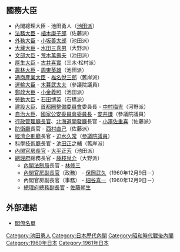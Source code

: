 {{日本内閣記事
|內閣名 = 第二次池田内閣
|假名 = だいにじいけだないかく
|羅馬字 = Dainiji Ikeda Naikaku
|代數 = 59
|首相名 = 池田勇人
|前職 = 日本[[眾議院_(日本)|眾議院議員]]、[[自由民主黨總裁|自由民主黨總裁]]
|成立年 = 1960年
|成立月日 = 10月24日
|總辭年 = 1961年
|總辭月日 = 7月18日
|執政黨 = [[自由民主黨_(日本)|自由民主黨]]
|成員名單 = http://www.kantei.go.jp/jp/rekidai/kakuryo/59.html
|職務 = [[眾議院_(日本)|眾議院議員]]、[[自由民主黨總裁|自由民主黨總裁]]
}}

== 國務大臣 ==
* 內閣總理大臣 - 池田勇人（[[宏池會|池田派]]）
* [[法務大臣|法務大臣]] - [[植木庚子郎|植木庚子郎]]（佐藤派）
* [[外務大臣_(日本)|外務大臣]] - [[小坂善太郎|小坂善太郎]]（池田派） 
* [[大藏大臣|大藏大臣]] - [[水田三喜男|水田三喜男]]（大野派）
* [[文部大臣|文部大臣]] - [[荒木萬壽夫|荒木萬壽夫]]（池田派）
* [[厚生大臣|厚生大臣]] - [[古井喜實|古井喜實]]（三木·松村派）
* [[農林大臣|農林大臣]] - [[周東英雄|周東英雄]]（池田派）
* [[通商產業大臣|通商產業大臣]] - [[椎名悅三郎|椎名悅三郎]]（舊岸派）
* [[運輸大臣|運輸大臣]] - [[木暮武太夫|木暮武太夫]]（參議院議員） 
* [[郵政大臣|郵政大臣]] - [[小金義照|小金義照]]（池田派）
* [[勞動大臣|勞動大臣]] - [[石田博英|石田博英]]（石橋派）
* [[建設大臣|建設大臣]]、[[首都圈整備委員會|首都圈整備委員會]]委員長 - [[中村梅吉|中村梅吉]]（河野派）
* [[自治大臣|自治大臣]]、[[國家公安委員會委員長|國家公安委員會委員長]] - [[安井謙|安井謙]]（參議院議員）
* [[行政管理廳長官|行政管理廳長官]]、[[北海道開發廳|北海道開發廳]]長官 -  [[小澤佐重喜|小澤佐重喜]]（佐藤派）
* [[防衛廳|防衛廳]]長官 - [[西村直己|西村直己]]（佐藤派） 
* [[經濟企劃廳|經濟企劃廳]]長官  - [[迫水久常|迫水久常]]（[[參議院_(日本)|參議院議員]]）
* [[科學技術廳|科學技術廳]]長官 - [[池田正之輔|池田正之輔]]（舊岸派）
* [[內閣官房長官|內閣官房長官]] - [[大平正芳|大平正芳]]（池田派）
* [[總理府|總理府]]總務長官 - [[藤枝泉介|藤枝泉介]]（大野派） 
**  [[內閣法制局|內閣法制局]]長官 - [[林修三|林修三]] 
**  [[內閣官房副長官|內閣官房副長官]]（政務） - [[保岡武久|保岡武久]]（1960年12月9日－）
**  內閣官房副長官（事務） - [[細谷喜一|細谷喜一]]（1960年12月9日－）
**  [[總理府總務副長官|總理府總務副長官]] - [[佐藤朝生|佐藤朝生]]

== 外部連結 ==
*[http://www.kantei.go.jp/jp/rekidai/kakuryo/59.html 閣僚名單]

{{第二次池田內閣}}
{{日本歷代內閣|[[第1次池田內閣|第一次池田內閣]]|第二次池田內閣|1960年12月8日 - 1961年7月18日|[[第二次池田內閣_(第一次改造)|第二次池田第一次改造內閣]]}}

{{DEFAULTSORT:Ikeda Hayato 2}}
[[Category:池田勇人|Category:池田勇人]]
[[Category:日本歷代內閣|Category:日本歷代內閣]]
[[Category:昭和時代戰後內閣|Category:昭和時代戰後內閣]]
[[Category:1960年日本|Category:1960年日本]]
[[Category:1961年日本|Category:1961年日本]]